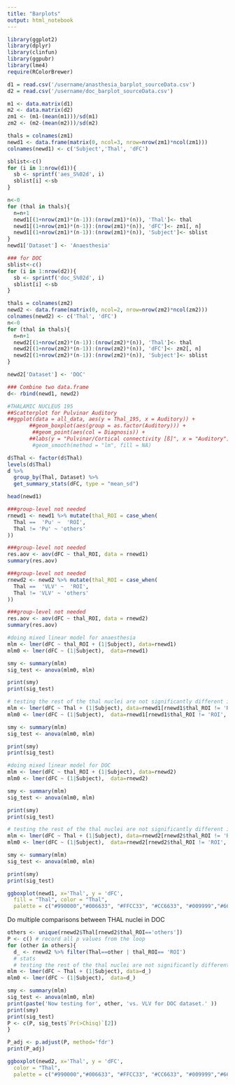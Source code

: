 ```yaml
---
title: "Barplots"
output: html_notebook
---
```



```r
library(ggplot2)
library(dplyr)
library(clinfun)
library(ggpubr)
library(lme4)
require(RColorBrewer)
```

```r
d1 = read.csv('/username/anasthesia_barplot_sourceData.csv')
d2 = read.csv('/username/doc_barplot_sourceData.csv')
```

```r
m1 <- data.matrix(d1)
m2 <- data.matrix(d2)
zm1 <- (m1-(mean(m1)))/sd(m1)
zm2 <- (m2-(mean(m2)))/sd(m2)
```

```r
thals = colnames(zm1)
newd1 <- data.frame(matrix(0, ncol=3, nrow=nrow(zm1)*ncol(zm1)))
colnames(newd1) <- c('Subject','Thal', 'dFC')

sblist<-c()
for (i in 1:nrow(d1)){
  sb <- sprintf('aes_S%02d', i)
  sblist[i] <-sb
}

n<-0
for (thal in thals){
  n=n+1
  newd1[(1+nrow(zm1)*(n-1)):(nrow(zm1)*(n)), 'Thal']<- thal
  newd1[(1+nrow(zm1)*(n-1)):(nrow(zm1)*(n)), 'dFC']<- zm1[, n]
  newd1[(1+nrow(zm1)*(n-1)):(nrow(zm1)*(n)), 'Subject']<- sblist
}
newd1['Dataset'] <- 'Anaesthesia'

### for DOC
sblist<-c()
for (i in 1:nrow(d2)){
  sb <- sprintf('doc_S%02d', i)
  sblist[i] <-sb
}

thals = colnames(zm2)
newd2 <- data.frame(matrix(0, ncol=2, nrow=nrow(zm2)*ncol(zm2)))
colnames(newd2) <- c('Thal', 'dFC')
n<-0
for (thal in thals){
  n=n+1
  newd2[(1+nrow(zm2)*(n-1)):(nrow(zm2)*(n)), 'Thal']<- thal
  newd2[(1+nrow(zm2)*(n-1)):(nrow(zm2)*(n)), 'dFC']<- zm2[, n]
  newd2[(1+nrow(zm2)*(n-1)):(nrow(zm2)*(n)), 'Subject']<- sblist
}

newd2['Dataset'] <- 'DOC'

### Combine two data.frame
d<- rbind(newd1, newd2)
```

```r
#THALAMIC NUCLEUS 195
##Scatterplot for Pulvinar Auditory
##ggplot(data = all_data, aes(y = Thal_195, x = Auditory)) +
       ##geom_boxplot(aes(group = as.factor(Auditory))) +
        ##geom_point(aes(col = Diagnosis)) + 
       ##labs(y = "Pulvinar/Cortical connectivity [ß]", x = "Auditory")
        #geom_smooth(method = "lm", fill = NA)
```

```r
d$Thal <- factor(d$Thal)
levels(d$Thal)
d %>%
  group_by(Thal, Dataset) %>%
  get_summary_stats(dFC, type = "mean_sd")

```

```r
head(newd1)
```

```r
###group-level not needed
rnewd1 <- newd1 %>% mutate(thal_ROI = case_when(
  Thal ==  'Pu' ~  'ROI',
  Thal != 'Pu' ~ 'others'
))
```

```r
###group-level not needed
res.aov <- aov(dFC ~ thal_ROI, data = rnewd1)
summary(res.aov)
```

```r
###group-level not needed
rnewd2 <- newd2 %>% mutate(thal_ROI = case_when(
  Thal ==  'VLV' ~  'ROI',
  Thal != 'VLV' ~ 'others'
))
```

```r
###group-level not needed
res.aov <- aov(dFC ~ thal_ROI, data = rnewd2)
summary(res.aov)
```

```r
#doing mixed linear model for anaesthesia
mlm <- lmer(dFC ~ thal_ROI + (1|Subject), data=rnewd1)
mlm0 <- lmer(dFC ~ (1|Subject),  data=rnewd1)
```

```r
smy <- summary(mlm)
sig_test <- anova(mlm0, mlm)

print(smy)
print(sig_test)
```

```r
# testing the rest of the thal nuclei are not significantly different in anaesthesia
mlm <- lmer(dFC ~ Thal + (1|Subject), data=rnewd1[rnewd1$thal_ROI != 'ROI', ])
mlm0 <- lmer(dFC ~ (1|Subject),  data=rnewd1[rnewd1$thal_ROI != 'ROI', ])

```
```r
smy <- summary(mlm)
sig_test <- anova(mlm0, mlm)

print(smy)
print(sig_test)
```

```r
#doing mixed linear model for DOC
mlm <- lmer(dFC ~ thal_ROI + (1|Subject), data=rnewd2)
mlm0 <- lmer(dFC ~ (1|Subject),  data=rnewd2)

```
```r
smy <- summary(mlm)
sig_test <- anova(mlm0, mlm)

print(smy)
print(sig_test)
```

```r
# testing the rest of the thal nuclei are not significantly different in anaesthesia
mlm <- lmer(dFC ~ Thal + (1|Subject), data=rnewd2[rnewd2$thal_ROI != 'ROI', ])
mlm0 <- lmer(dFC ~ (1|Subject),  data=rnewd2[rnewd2$thal_ROI != 'ROI', ])

```
```r
smy <- summary(mlm)
sig_test <- anova(mlm0, mlm)

print(smy)
print(sig_test)
```

```r
ggboxplot(newd1, x='Thal', y = 'dFC',
  fill = "Thal", color = "Thal",
  palette = c("#990000","#006633", "#FFCC33", "#CC6633", "#009999","#660066", "#033399"))
```

Do multiple comparisons between THAL nuclei in DOC
```r
others <- unique(rnewd2$Thal[rnewd2$thal_ROI=='others'])
P <- c() # record all p values from the loop
for (other in others){
  d_ <- rnewd2 %>% filter(Thal==other | thal_ROI== 'ROI')
  # stats
  # testing the rest of the thal nuclei are not significantly different in anaesthesia
mlm <- lmer(dFC ~ Thal + (1|Subject), data=d_)
mlm0 <- lmer(dFC ~ (1|Subject),  data=d_)

smy <- summary(mlm)
sig_test <- anova(mlm0, mlm)
print(paste('Now testing for', other, 'vs. VLV for DOC dataset.' ))
print(smy)
print(sig_test)
P <- c(P, sig_test$`Pr(>Chisq)`[2])
}

P_adj <- p.adjust(P, method='fdr')
print(P_adj)

```



```r
ggboxplot(newd2, x='Thal', y = 'dFC',
  color = "Thal",
  palette = c("#990000","#006633", "#FFCC33", "#CC6633", "#009999","#660066", "#033399"))
```





